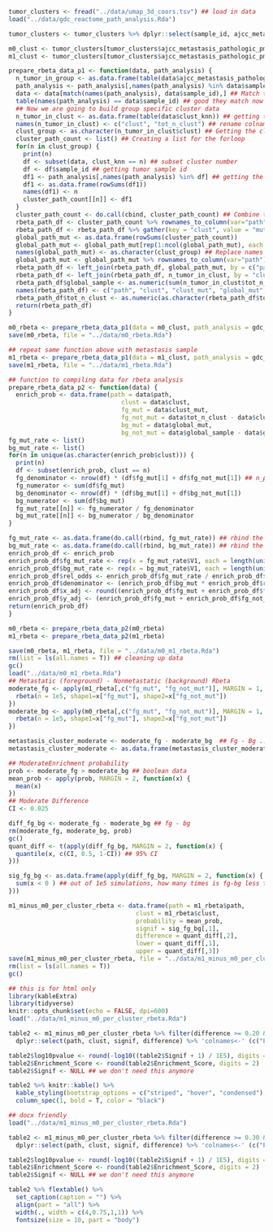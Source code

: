 ```r
tumor_clusters <- fread("../data/umap_3d_coors.tsv") ## load in data
load("../data/gdc_reactome_path_analysis.Rda")

tumor_clusters <- tumor_clusters %>% dplyr::select(sample_id, ajcc_metastasis_pathologic_pm, clust_knn)

m0_clust <- tumor_clusters[tumor_clusters$ajcc_metastasis_pathologic_pm == "M0",] ## filter for nonmetastatic samples
m1_clust <- tumor_clusters[tumor_clusters$ajcc_metastasis_pathologic_pm == "M1",] ## filter for metastatic samples

prepare_rbeta_data_p1 <- function(data, path_analysis) {
  n_tumor_in_group <- as.data.frame(table(data$ajcc_metastasis_pathologic_pm)) ## Getting the total number of tumor samples in each group
  path_analysis <- path_analysis[,names(path_analysis) %in% data$sample_id] ## Filter only group specific cancers
  data <- data[match(names(path_analysis), data$sample_id),] ## Match tumor sample ids
  table(names(path_analysis) == data$sample_id) ## good they match now
  ## Now we are going to build group specific cluster data
  n_tumor_in_clust <- as.data.frame(table(data$clust_knn)) ## getting total n in each cluster
  names(n_tumor_in_clust) <- c("clust", "tot_n_clust") ## rename colnames
  clust_group <- as.character(n_tumor_in_clust$clust) ## Getting the cluster numbers
  cluster_path_count <- list() ## Creating a list for the forloop
  for(n in clust_group) {
    print(n)
    df <- subset(data, clust_knn == n) ## subset cluster number
    df <- df$sample_id ## getting tumor sample id
    df1 <- path_analysis[,names(path_analysis) %in% df] ## getting the tumor samples from path analysis
    df1 <- as.data.frame(rowSums(df1))
    names(df1) <- n
    cluster_path_count[[n]] <- df1
  }
  cluster_path_count <- do.call(cbind, cluster_path_count) ## Combine the list together
  rbeta_path_df <- cluster_path_count %>% rownames_to_column(var="path") 
  rbeta_path_df <- rbeta_path_df %>% gather(key = "clust", value = "mutation", -path) ## Wide to long format
  global_path_mut <- as.data.frame(rowSums(cluster_path_count))
  global_path_mut <- global_path_mut[rep(1:ncol(global_path_mut), each = max(as.numeric(as.character(rbeta_path_df$clust))))] ## Repeat column 12 times
  names(global_path_mut) <- as.character(clust_group) ## Replace names with cluster numbers
  global_path_mut <- global_path_mut %>% rownames_to_column(var="path") %>% gather( key = "clust", value = "global", -path) ## Wide to long format
  rbeta_path_df <- left_join(rbeta_path_df, global_path_mut, by = c("path", "clust")) ## left_join rbetadf and global
  rbeta_path_df <- left_join(rbeta_path_df, n_tumor_in_clust, by = "clust")
  rbeta_path_df$global_sample <- as.numeric(sum(n_tumor_in_clust$tot_n_clust)) ## Getting total tumor sample number
  names(rbeta_path_df) <- c("path", "clust", "clust_mut", "global_mut", "tot_n_clust", "global_sample")
  rbeta_path_df$tot_n_clust <- as.numeric(as.character(rbeta_path_df$tot_n_clust)) ## convert tot_n_clust numeric
  return(rbeta_path_df)
}

m0_rbeta <- prepare_rbeta_data_p1(data = m0_clust, path_analysis = gdc_reactome_path_analysis)
save(m0_rbeta, file = "../data/m0_rbeta.Rda")

## repeat same function above with metastasis sample
m1_rbeta <- prepare_rbeta_data_p1(data = m1_clust, path_analysis = gdc_reactome_path_analysis)
save(m1_rbeta, file = "../data/m1_rbeta.Rda")

## function to compiling data for rbeta analysis
prepare_rbeta_data_p2 <- function(data) {
  enrich_prob <- data.frame(path = data$path,
                               clust = data$clust,
                               fg_mut = data$clust_mut,
                               fg_not_mut = data$tot_n_clust - data$clust_mut,
                               bg_mut = data$global_mut,
                               bg_not_mut = data$global_sample - data$global_mut)
fg_mut_rate <- list()
bg_mut_rate <- list()
for(n in unique(as.character(enrich_prob$clust))) {
  print(n)
  df <- subset(enrich_prob, clust == n)
  fg_denominator <- nrow(df) * (df$fg_mut[1] + df$fg_not_mut[1]) ## n_path * tot_n_clust_x
  fg_numerator <- sum(df$fg_mut)
  bg_denominator <- nrow(df) * (df$bg_mut[1] + df$bg_not_mut[1])
  bg_numerator <- sum(df$bg_mut)
  fg_mut_rate[[n]] <- fg_numerator / fg_denominator
  bg_mut_rate[[n]] <- bg_numerator / bg_denominator
}

fg_mut_rate <- as.data.frame(do.call(rbind, fg_mut_rate)) ## rbind the mut rates from list
bg_mut_rate <- as.data.frame(do.call(rbind, bg_mut_rate)) ## rbind the mut rates from list
enrich_prob_df <- enrich_prob
enrich_prob_df$fg_mut_rate <- rep(x = fg_mut_rate$V1, each = length(unique(enrich_prob_df$path)))
enrich_prob_df$bg_mut_rate <- rep(x = bg_mut_rate$V1, each = length(unique(enrich_prob_df$path)))
enrich_prob_df$rel_odds <- enrich_prob_df$fg_mut_rate / enrich_prob_df$bg_mut_rate
enrich_prob_df$denominator <- (enrich_prob_df$bg_mut * enrich_prob_df$rel_odds) +   (enrich_prob_df$bg_not_mut / enrich_prob_df$rel_odds)
enrich_prob_df$x_adj <- round((enrich_prob_df$fg_mut + enrich_prob_df$fg_not_mut) * (enrich_prob_df$bg_mut * enrich_prob_df$rel_odds) / enrich_prob_df$denominator)
enrich_prob_df$y_adj <- (enrich_prob_df$fg_mut + enrich_prob_df$fg_not_mut) -   enrich_prob_df$x_adj
return(enrich_prob_df)
}

m0_rbeta <- prepare_rbeta_data_p2(m0_rbeta)                               
m1_rbeta <- prepare_rbeta_data_p2(m1_rbeta)     

save(m0_rbeta, m1_rbeta, file = "../data/m0_m1_rbeta.Rda")
rm(list = ls(all.names = T)) ## cleaning up data
gc()
load("../data/m0_m1_rbeta.Rda")
## Metastatic (foreground) - Nonmetastatic (background) Rbeta
moderate_fg <- apply(m1_rbeta[,c("fg_mut", "fg_not_mut")], MARGIN = 1, function(x) {
  rbeta(n = 1e5, shape1=x["fg_mut"], shape2=x["fg_not_mut"])
})
moderate_bg <- apply(m0_rbeta[,c("fg_mut", "fg_not_mut")], MARGIN = 1, function(x) {
  rbeta(n = 1e5, shape1=x["fg_mut"], shape2=x["fg_not_mut"])
})

metastasis_cluster_moderate <- moderate_fg - moderate_bg  ## Fg - Bg ... to see how many times the Fg is larger than the Bg
metastasis_cluster_moderate <- as.data.frame(metastasis_cluster_moderate)

## ModerateEnrichment probability 
prob <- moderate_fg > moderate_bg ## boolean data
mean_prob <- apply(prob, MARGIN = 2, function(x) {
  mean(x)
})
## Moderate Difference
CI <- 0.025

diff_fg_bg <- moderate_fg - moderate_bg ## fg - bg
rm(moderate_fg, moderate_bg, prob)
gc()
quant_diff <- t(apply(diff_fg_bg, MARGIN = 2, function(x) {
  quantile(x, c(CI, 0.5, 1-CI)) ## 95% CI
}))

sig_fg_bg <- as.data.frame(apply(diff_fg_bg, MARGIN = 2, function(x) {
  sum(x < 0 ) ## out of 1e5 simulations, how many times is fg-bg less than 0
}))

m1_minus_m0_per_cluster_rbeta <- data.frame(path = m1_rbeta$path,
                                   clust = m1_rbeta$clust,
                                   probability = mean_prob,
                                   signif = sig_fg_bg[,1],
                                   difference = quant_diff[,2],
                                   lower = quant_diff[,1],
                                   upper = quant_diff[,3])
save(m1_minus_m0_per_cluster_rbeta, file = "../data/m1_minus_m0_per_cluster_rbeta.Rda")
rm(list = ls(all.names = T))
gc()
```

```r
## this is for html only
library(kableExtra)
library(tidyverse)
knitr::opts_chunk$set(echo = FALSE, dpi=600)
load("../data/m1_minus_m0_per_cluster_rbeta.Rda")

table2 <- m1_minus_m0_per_cluster_rbeta %>% filter(difference >= 0.20 & signif <= 2500) %>% ## filter effect size >= 0.20 and enrichment at a 95% CI
  dplyr::select(path, clust, signif, difference) %>% 'colnames<-' (c("Pathway", "Cluster", "Signif", "Enrichment_Score")) ## select relevant column and rename col

table2$log10pvalue <- round(-log10((table2$Signif + 1) / 1E5), digits = 2) ## Getting p value ## adding 1 for pseudo count.. 1E5 is the n simulations performed
table2$Enrichment_Score <- round(table2$Enrichment_Score, digits = 2)
table2$Signif <- NULL ## we don't need this anymore

table2 %>% knitr::kable() %>%
  kable_styling(bootstrap_options = c("striped", "hover", "condensed"), full_width = FALSE, font_size = 12) %>%
  column_spec(1, bold = T, color = "black")
```

```r
## docx friendly
load("../data/m1_minus_m0_per_cluster_rbeta.Rda")

table2 <- m1_minus_m0_per_cluster_rbeta %>% filter(difference >= 0.30 & signif <= 2500) %>% ## filter effect size >= 0.20 and enrichment at a 95% CI
  dplyr::select(path, clust, signif, difference) %>% 'colnames<-' (c("Pathway", "Cluster", "Signif", "Enrichment_Score")) ## select relevant column and rename col

table2$log10pvalue <- round(-log10((table2$Signif + 1) / 1E5), digits = 2) ## Getting p value ## adding 1 for pseudo count.. 1E5 is the n simulations performed
table2$Enrichment_Score <- round(table2$Enrichment_Score, digits = 2)
table2$Signif <- NULL ## we don't need this anymore

table2 %>% flextable() %>% 
  set_caption(caption = "") %>%
  align(part = "all") %>% 
  width(., width = c(4,0.75,1,1)) %>% 
  fontsize(size = 10, part = "body")

```

